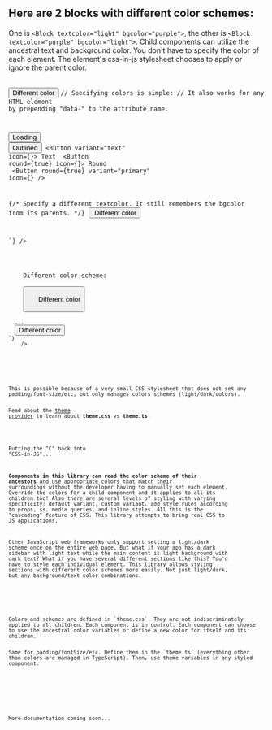 
<Meta title="Get started/Styling system/Cascading colors" />

<ThemeProvider>
  <Wrapper bgcolor="dark">

## Here are 2 blocks with different color schemes:

One is `<Block textcolor="light" bgcolor="purple">`, the other is `<Block textcolor="purple" bgcolor="light">`. Child components can utilize the ancestral text and background color. You don't have to specify the color of each element. The element's css-in-js stylesheet chooses to apply or ignore the parent color.

<br />

<Block textcolor="light" bggradient="purple" ss="padding: 1rem;">
  <Block variant="articleX" ss="padding-top:1.25rem;">
    <Buttons />
    <Button size="sm" textcolor="rainbow" ss="margin: 0 0.875rem 0.875rem 0;">
      Different color
    </Button>
    <Code
      collapsed={true}
      code={`import Button from '@ps/ui/components/Button';
  
// Specifying colors is simple:
// It also works for any HTML element by prepending "data-" to the attribute name.
<Block textcolor="light" bgcolor="purple">
   
  <Button loading={true}>Loading</Button>
  <Button variant="outlined">Outlined</Button>
  <Button variant="text" icon={<FontAwesomeIcon icon={faUser} />}>
    Text
  </Button>
  <Button round={true} icon={<FontAwesomeIcon icon={faUser} />}>
    Round
  </Button>
  <Button
    round={true}
    variant="primary"
    icon={<FontAwesomeIcon icon={faUser} />}
  />
  
  {/* Specify a different textcolor. It still remembers the bgcolor from its parents. */}
  <Button textcolor="rainbow">
    Different color
  </Button>
  
</Block>`}
    />
  </Block>
</Block>

<Block textcolor="purple" bgcolor="light" ss="padding: 1rem;">
  <Block variant="articleX">
    <Block as="h3">Different color scheme:</Block>
    <Buttons />
    <Button size="sm" textcolor="cta" ss="margin: 0 0.875rem 0.875rem 0;">
      Different color
    </Button>
    <Code
      collapsed={true}
      code={`// Exactly same code for buttons. Just change the wrapper colors:
<Block textcolor="purple" bgcolor="light">
  ...
  <Button textcolor="cta">Different color</Button>
</Block>`}
    />
  </Block>
</Block>

<br />
<br />
This is possible because of a very small CSS stylesheet that does not set any padding/font-size/etc, but only manages colors schemes (light/dark/colors).  

Read about the [theme provider](/docs/get-started-theme-provider--page) to learn about <b>theme.css</b> vs <b>theme.ts</b>.  
<br />


<Block as="h2" textgradient="rainbow">Putting the "C" back into "CSS-in-JS"...</Block>

**Components in this library can read the color scheme of their ancestors** and use appropriate colors that match their surroundings without the developer having to manually set each element. Override the colors for a child component and it applies to all its children too! Also there are several levels of styling with varying specificity: default variant, custom variant, add style rules according to props, ss, media queries, and inline styles. All this is the "cascading" feature of CSS. This library attempts to bring real CSS to JS applications.

Other JavaScript web frameworks only support setting a light/dark scheme once on the entire web page. But what if your app has a dark sidebar with light text while the main content is light background with dark text? What if you have several different sections like this? You'd have to style each individual element. This library allows styling sections with different color schemes more easily. Not just light/dark, but any background/text color combinations.  

<Block ss="margin-top: 1.5rem; padding: 1rem; * {font-size: 1rem;line-height:1.5rem;}" variant="gradientOutline" bggradient="rainbow">
  <Block textgradient="rainbow">
  <p>
Colors and schemes are defined in `theme.css`. They are not indiscriminately applied to all children. Each component is in control. Each component can choose to use the ancestral color variables or define a new color for itself and its children. 
</p><p>
Same for padding/fontSize/etc. Define them in the `theme.ts` (everything other than colors are managed in TypeScript). Then, use theme variables in any styled component.
</p></Block></Block>

<br />
<br />

More documentation coming soon...
</Wrapper>
</ThemeProvider>
